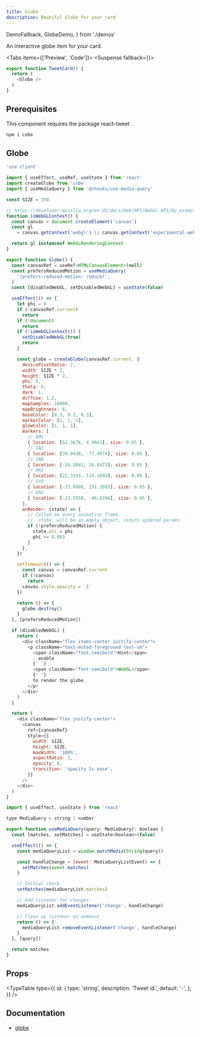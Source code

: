 ```yaml
---
title: Globe
description: Beatiful Globe for your card
---
```


  DemoFallback,
  GlobeDemo,
} from './demos'

An interactive globe item for your card.

<Tabs items={['Preview', 'Code']}>
  <Tab value="Preview">
  <Suspense fallback={<DemoFallback/>}>
    <GlobeDemo />
  </Suspense>
  </Tab>
  <Tab value="Code">
  ```js
  export function TweetCard() {
    return (
      <Globe />
    )
  }
  ```
  </Tab>
</Tabs>

## Prerequisites

This component requires the package react-tweet .

```sh
npm i cobe
```

## Globe

```js title="globe.tsx"
'use client'

import { useEffect, useRef, useState } from 'react'
import createGlobe from 'cobe'
import { useMediaQuery } from '@/hooks/use-media-query'

const SIZE = 350

// https://developer.mozilla.org/en-US/docs/Web/API/WebGL_API/By_example/Detect_WebGL
function isWebGLContext() {
  const canvas = document.createElement('canvas')
  const gl
    = canvas.getContext('webgl') || canvas.getContext('experimental-webgl')

  return gl instanceof WebGLRenderingContext
}

export function Globe() {
  const canvasRef = useRef<HTMLCanvasElement>(null)
  const prefersReducedMotion = useMediaQuery(
    '(prefers-reduced-motion: reduce)',
  )
  const [disabledWebGL, setDisabledWebGL] = useState(false)

  useEffect(() => {
    let phi = 0
    if (!canvasRef.current)
      return
    if (!document)
      return
    if (!isWebGLContext()) {
      setDisabledWebGL(true)
      return
    }

    const globe = createGlobe(canvasRef.current, {
      devicePixelRatio: 2,
      width: SIZE * 2,
      height: SIZE * 2,
      phi: 0,
      theta: 0,
      dark: 1,
      diffuse: 1.2,
      mapSamples: 16000,
      mapBrightness: 6,
      baseColor: [0.3, 0.3, 0.3],
      markerColor: [1, 1, 1],
      glowColor: [1, 1, 1],
      markers: [
        // AMS
        { location: [52.3676, 4.9041], size: 0.05 },
        // IAD
        { location: [39.0438, -77.4874], size: 0.05 },
        // JNB
        { location: [-26.2041, 28.0473], size: 0.05 },
        // HKG
        { location: [22.3193, 114.1694], size: 0.05 },
        // SYD
        { location: [-33.8688, 151.2093], size: 0.05 },
        // GRU
        { location: [-23.5558, -46.6396], size: 0.05 },
      ],
      onRender: (state) => {
        // Called on every animation frame.
        // `state` will be an empty object, return updated params.
        if (!prefersReducedMotion) {
          state.phi = phi
          phi += 0.003
        }
      },
    })

    setTimeout(() => {
      const canvas = canvasRef.current
      if (!canvas)
        return
      canvas.style.opacity = '1'
    })

    return () => {
      globe.destroy()
    }
  }, [prefersReducedMotion])

  if (disabledWebGL) {
    return (
      <div className="flex items-center justify-center">
        <p className="text-muted-foreground text-sm">
          <span className="font-semibold">Hint</span>
          : enable
          {' '}
          <span className="font-semibold">WebGL</span>
          {' '}
          to render the globe.
        </p>
      </div>
    )
  }

  return (
    <div className="flex justify-center">
      <canvas
        ref={canvasRef}
        style={{
          width: SIZE,
          height: SIZE,
          maxWidth: '100%',
          aspectRatio: 1,
          opacity: 0,
          transition: 'opacity 1s ease',
        }}
      />
    </div>
  )
}
```

```js title="hooks/use-media-query.ts"
import { useEffect, useState } from 'react'

type MediaQuery = string | number

export function useMediaQuery(query: MediaQuery): boolean {
  const [matches, setMatches] = useState<boolean>(false)

  useEffect(() => {
    const mediaQueryList = window.matchMedia(String(query))

    const handleChange = (event: MediaQueryListEvent) => {
      setMatches(event.matches)
    }

    // Initial check
    setMatches(mediaQueryList.matches)

    // Add listener for changes
    mediaQueryList.addEventListener('change', handleChange)

    // Clean up listener on unmount
    return () => {
      mediaQueryList.removeEventListener('change', handleChange)
    }
  }, [query])

  return matches
}
```

## Props

<TypeTable
  type={{
    id: {
      type: 'string',
      description: 'Tweet id.',
      default: '-',
    },
  }}
/>

## Documentation

 - [globe](https://github.com/shuding/cobe)

